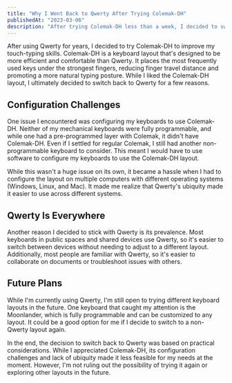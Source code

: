 ```yaml
---
title: "Why I Went Back to Qwerty After Trying Colemak-DH"
publishedAt: "2023-03-06"
description: "After trying Colemak-DH less than a week, I decided to switch back to Qwerty. While I enjoyed using Colemak-DH, it wasn't the right fit for me at the moment. Here's why."
---
```


After using Qwerty for years, I decided to try Colemak-DH to improve my touch-typing skills. Colemak-DH is a keyboard layout that's designed to be more efficient and comfortable than Qwerty. It places the most frequently used keys under the strongest fingers, reducing finger travel distance and promoting a more natural typing posture.
While I liked the Colemak-DH layout, I ultimately decided to switch back to Qwerty for a few reasons.

## Configuration Challenges

One issue I encountered was configuring my keyboards to use Colemak-DH. Neither of my mechanical keyboards were fully programmable, and while one had a pre-programmed layer with Colemak, it didn't have Colemak-DH. Even if I settled for regular Colemak, I still had another non-programmable keyboard to consider. This meant I would have to use software to configure my keyboards to use the Colemak-DH layout.

While this wasn't a huge issue on its own, it became a hassle when I had to configure the layout on multiple computers with different operating systems (Windows, Linux, and Mac). It made me realize that Qwerty's ubiquity made it easier to use across different systems.

## Qwerty Is Everywhere

Another reason I decided to stick with Qwerty is its prevalence. Most keyboards in public spaces and shared devices use Qwerty, so it's easier to switch between devices without needing to adjust to a different layout. Additionally, most people are familiar with Qwerty, so it's easier to collaborate on documents or troubleshoot issues with others.

## Future Plans

While I'm currently using Qwerty, I'm still open to trying different keyboard layouts in the future. One keyboard that caught my attention is the Moonlander, which is fully programmable and can be customized to any layout. It could be a good option for me if I decide to switch to a non-Qwerty layout again.

In the end, the decision to switch back to Qwerty was based on practical considerations. While I appreciated Colemak-DH, its configuration challenges and lack of ubiquity made it less feasible for my needs at the moment. However, I'm not ruling out the possibility of trying it again or exploring other layouts in the future.

